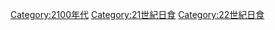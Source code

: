 [[Category:2100年代|Category:2100年代]]
[[Category:21世紀日食|Category:21世紀日食]]
[[Category:22世紀日食|Category:22世紀日食]]